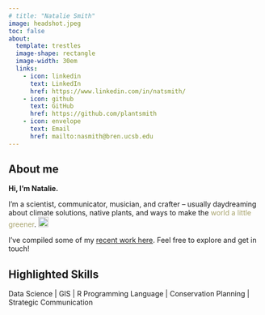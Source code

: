 ```yaml
---
# title: "Natalie Smith"
image: headshot.jpeg
toc: false
about: 
  template: trestles
  image-shape: rectangle
  image-width: 30em
  links:
    - icon: linkedin 
      text: LinkedIn
      href: https://www.linkedin.com/in/natsmith/
    - icon: github
      text: GitHub
      href: https://github.com/plantsmith
    - icon: envelope
      text: Email
      href: mailto:nasmith@bren.ucsb.edu
---
```


## About me

**Hi, I’m Natalie.**

I’m a scientist, communicator, musician, and crafter – usually daydreaming about climate solutions, native plants, and ways to make the [world a little greener]{style="color:#A8A36C;"}. <img src="images/leaf.png" alt="leaf icon" width="20" height="20"/>

I've compiled some of my [recent work here](https://plantsmith.quarto.pub/natalie-smith/portfolio.html). Feel free to explore and get in touch!

## Highlighted Skills

Data Science \| GIS \| R Programming Language \| Conservation Planning \| Strategic Communication
